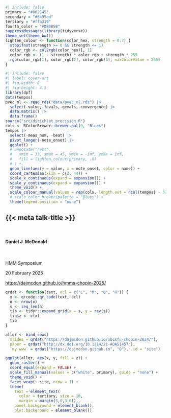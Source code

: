 
```r
#| include: false
primary = "#002145"
secondary = "#6495ed"
tertiary = "#ffa319"
fourth_color = "#DB0B5B"
suppressMessages(library(tidyverse))
theme_set(theme_bw())
lighten_colour <- function(color_hex, strength = 0.7) {
  stopifnot(strength >= 0 && strength <= 1)
  color_rgb <- col2rgb(color_hex)[, 1]
  color_rgb <- (1 - strength) * color_rgb + strength * 255
  rgb(color_rgb[1], color_rgb[2], color_rgb[3], maxColorValue = 255)
}
```

```r
#| include: false
#| label: cover-art
#| fig-width: 8
#| fig-height: 4.5
library(dpf)
data(tempos)
pvec_ml <- read_rds("data/pvec_ml.rds") |>
  select(-value,-fevals,-gevals,-convergence) |>
  data.matrix() |> 
  data.frame()
source("src/dirichlet_precision.R")
cols <- RColorBrewer::brewer.pal(9, "Blues")
tempos |>
  select(-meas_num, -beat) |>
  pivot_longer(-note_onset) |>
  ggplot() +
  # annotate("rect",
  #   xmin = 33, xmax = 45, ymin = -Inf, ymax = Inf,
  #   fill = lighten_colour(primary, .8)
  # ) +
  geom_line(aes(y = value, x = note_onset, color = name)) +
  coord_cartesian(xlim = c(2, 44)) +
  scale_x_continuous(expand = expansion()) +
  scale_y_continuous(expand = expansion()) +
  theme_void() +
  scale_colour_manual(values = rep(cols, length.out = ncol(tempos) - 3)) +
  # scale_color_brewer(palette = "Blues") +
  theme(legend.position = "none")
```




## {{< meta talk-title >}} {background-image="gfx/cover-art-1.svg" background-opacity="0.4" .f1}


<br>

#### Daniel J. McDonald

<br>

HMM Symposium

[20 February 2025]{.tertiary}

<https://dajmcdon.github.io/hmms-chopin-2025/>

```r
qrdat <- function(text, ecl = c("L", "M", "Q", "H")) {
  x <- qrcode::qr_code(text, ecl)
  n <- nrow(x)
  s <- seq_len(n)
  tib <- tidyr::expand_grid(x = s, y = rev(s))
  tib$z <- c(x)
  tib
}

allqr <- bind_rows(
  slides = qrdat("https://dajmcdon.github.io/ubcsfu-chopin-2024/"),
  paper = qrdat("http://dx.doi.org/10.1214/21-AOAS1457"), 
  `my www` = qrdat("https://dajmcdon.github.io", "Q"), .id = "site")

ggplot(allqr, aes(x, y, fill = z)) +
  geom_raster() +
  coord_equal(expand = FALSE) +
  scale_fill_manual(values = c("white", primary), guide = "none") +
  theme_void() +
  facet_wrap(~ site, nrow = 1) +
  theme(
    text = element_text(
      color = tertiary, size = 18,
      margin = margin(3,0,3,0)),
    panel.background = element_blank(),
    plot.background = element_blank())
```


